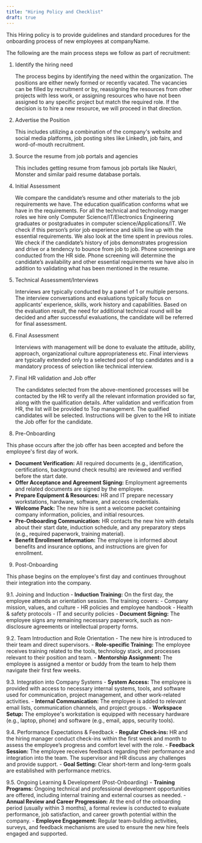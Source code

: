 ```yaml
---
title: "Hiring Policy and Checklist"
draft: true
---
```


This Hiring policy is to provide guidelines and standard procedures for the onboarding process of new employees at companyName.

The following are the main process steps we follow as part of recruitment:

1. Identify the hiring need

   The process begins by identifying the need within the organization. The positions are either newly formed or recently vacated. The vacancies can be filled by recruitment or by, reassigning the resources from other projects with less work, or assigning resources who have not been assigned to any specific project but match the required role. If the decision is to hire a new resource, we will proceed in that direction.

2. Advertise the Position

   This includes utilizing a combination of the company's website and social media platforms, job posting sites like LinkedIn, job fairs, and word-of-mouth recruitment.

3. Source the resume from job portals and agencies

   This includes getting resume from famous job portals like Naukri, Monster and similar paid resume database portals.

4. Initial Assessment

   We compare the candidate’s resume and other materials to the job requirements we have. The education qualification conforms what we have in the requirements. For all the technical and technology manger roles we hire only Computer Science/IT/Electronics Engineering graduates or postgraduates in computer science/Applications/IT. We check if this person’s prior job experience and skills line up with the essential requirements. We also look at the time spent in previous roles. We check if the candidate’s history of jobs demonstrates progression and drive or a tendency to bounce from job to job. Phone screenings are conducted from the HR side. Phone screening will determine the candidate’s availability and other essential requirements we have also in addition to validating what has been mentioned in the resume.

5. Technical Assessment/Interviews

   Interviews are typically conducted by a panel of 1 or multiple persons. The interview conversations and evaluations typically focus on applicants’ experience, skills, work history and capabilities. Based on the evaluation result, the need for additional technical round will be decided and after successful evaluations, the candidate will be referred for final assessment.

6. Final Assessment

   Interviews with management will be done to evaluate the attitude, ability, approach, organizational culture appropriateness etc. Final interviews are typically extended only to a selected pool of top candidates and is a mandatory process of selection like technical interview.

7. Final HR validation and Job offer

   The candidates selected from the above-mentioned processes will be contacted by the HR to verify all the relevant information provided so far, along with the qualification details.
   After validation and verification from HR, the list will be provided to Top management. The qualified candidates will be selected. Instructions will be given to the HR to initiate the Job offer for the candidate.


8. Pre-Onboarding

This phase occurs after the job offer has been accepted and before the employee's first day of work.

   - **Document Verification:** All required documents (e.g., identification, certifications, background check results) are reviewed and verified before the start date.
   - **Offer Acceptance and Agreement Signing:** Employment agreements and related documents are signed by the employee.
   - **Prepare Equipment & Resources:** HR and IT prepare necessary workstations, hardware, software, and access credentials.
   - **Welcome Pack:** The new hire is sent a welcome packet containing company information, policies, and initial resources.
   - **Pre-Onboarding Communication:** HR contacts the new hire with details about their start date, induction schedule, and any preparatory steps (e.g., required paperwork, training material).
   - **Benefit Enrollment Information:** The employee is informed about benefits and insurance options, and instructions are given for enrollment.


9. Post-Onboarding

This phase begins on the employee's first day and continues throughout their integration into the company.

   9.1. Joining and Induction
      - **Induction Training:** On the first day, the employee attends an orientation session. The training covers:
      - Company mission, values, and culture
      - HR policies and employee handbook
      - Health & safety protocols
      - IT and security policies
      - **Document Signing:** The employee signs any remaining necessary paperwork, such as non-disclosure agreements or intellectual property forms.

   9.2. Team Introduction and Role Orientation
      - The new hire is introduced to their team and direct supervisors.
      - **Role-specific Training:** The employee receives training related to the tools, technology stack, and processes relevant to their position and team.
      - **Mentorship Assignment:** The employee is assigned a mentor or buddy from the team to help them navigate their first few weeks.

   9.3. Integration into Company Systems
      - **System Access:** The employee is provided with access to necessary internal systems, tools, and software used for communication, project management, and other work-related activities.
      - **Internal Communication:** The employee is added to relevant email lists, communication channels, and project groups.
      - **Workspace Setup:** The employee's workstation is equipped with necessary hardware (e.g., laptop, phone) and software (e.g., email, apps, security tools).

   9.4. Performance Expectations & Feedback
      - **Regular Check-ins:** HR and the hiring manager conduct check-ins within the first week and month to assess the employee’s progress and comfort level with the role.
      - **Feedback Session:** The employee receives feedback regarding their performance and integration into the team. The supervisor and HR discuss any challenges and provide support.
      - **Goal Setting:** Clear short-term and long-term goals are established with performance metrics.

   9.5. Ongoing Learning & Development (Post-Onboarding)
      - **Training Programs:** Ongoing technical and professional development opportunities are offered, including internal training and external courses as needed.
      - **Annual Review and Career Progression:** At the end of the onboarding period (usually within 3 months), a formal review is conducted to evaluate performance, job satisfaction, and career growth potential within the company.
      - **Employee Engagement:** Regular team-building activities, surveys, and feedback mechanisms are used to ensure the new hire feels engaged and supported.